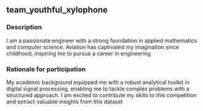 ## team_youthful_xylophone

### Description
I am a passionate engineer with a strong foundation in applied mathematics and computer science. Aviation has captivated my imagination since childhood, inspiring me to pursue a career in engineering

### Rationale for participation
My academic background equipped me with a robust analytical toolkit in digital signal processing, enabling me to tackle complex problems with a structured approach. I am excited to contribute my skills to this competition and extract valuable insights from this dataset

